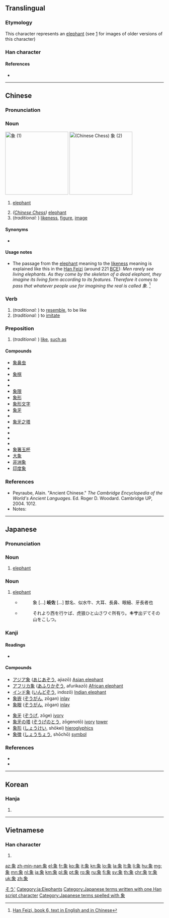 ==Translingual==

===Etymology===
This character represents an [[elephant]] (see [http://www.chineseetymology.org/CharacterEtymology.aspx?characterInput=%E8%B1%A1&submitButton1=Etymology] for images of older versions of this character)

===Han character===
{{stroke order|strokes=11}}
{{Han char|rn=152|rad=豕|as=05|sn=11|snj=12|four=2723<sub>2</sub>|canj=弓日心人 (NAPO)}}


====References====
* {{Han ref|kx=1195.210|dkj=36372|dj=1658.010|hdz=63611.090|uh=8C61|ud=35937|bh=B648|bd=46664}}

----

==Chinese==
{{zh-hanzi-box|[[象]]}}

===Pronunciation===
{{zh-pron
|m=xiàng
|ma=y
|c=zoeng6
|h=pfs=siong
|mn=chhiūⁿ/siūⁿ/siōng/sióng/siòng
|mn_note=siōng is literary, siūⁿ is a cognate
|w=3zian
|mc=y
|oc=y
|cat=n,v,prep
}}

===Noun===
[[Image:Elephant_near_ndutu.jpg|200px|thumb|right|象 (1)]]
[[Image:Xiangqi_Elephant.png|200px|thumb|right|''([[w:Xiangqi|Chinese Chess]])'' 象 (2)]]
{{zh-noun|mw=[[隻]]/[[只]]}}

# {{cx|Elementary Mandarin|lang=zh|sort=xiang4}} [[elephant]] {{gloss|mammal}}
# ''([[w:Xiangqi|Chinese Chess]])'' [[elephant]]
# (''traditional:'' {{zh-l|像}}) [[likeness]], [[figure]], [[image]]

====Synonyms====
* {{zh-l|大象}}

====Usage notes====
* The passage from the [[elephant]] meaning to the [[likeness]] meaning is explained like this in the [[wikipedia:Han Feizi (book)|Han Feizi]] (around 221 [[BCE]]): ''Men rarely see living elephants. As they come by the skeleton of a dead elephant, they imagine its living form according to its features. Therefore it comes to pass that whatever people use for imagining the real is called 象.'' <ref>[http://www2.iath.virginia.edu/saxon/servlet/SaxonServlet?source=xwomen/texts/hanfei.xml&style=xwomen/xsl/dynaxml.xsl&chunk.id=d2.20&toc.id=d2.20&doc.lang=bilingual Han Feizi, book 6, text in English and in Chinese]</ref>

===Verb===
{{zh-verb}}

# (''traditional:'' {{zh-l|像}}) to [[resemble]], to be like
# (''traditional:'' {{zh-l|像}}) to [[imitate]]

===Preposition===
{{zh-prep}}

# (''traditional:'' {{zh-l|像}}) [[like]], [[such as]]

====Compounds====
{{der-top}}
* [[象鼻虫]]
* {{zh-ts|象齒焚身|象齿焚身}}
* [[象棋]]
* {{zh-ts|象聲詞|象声词}}
* {{zh-ts|象戲|象戏}}
* [[象限]]
* [[象形]]
* [[象形文字]]
* [[象牙]]
* {{zh-ts|象牙寶塔|象牙宝塔}}
* [[象牙之塔]]
* {{zh-ts|象牙質|象牙质}}
* {{zh-ts|象眼兒|象眼儿}}
* {{zh-ts|象徵|象征}}
* {{zh-ts|象徵主義|象征主义}}
* [[象箸玉杯]]
* [[大象]]
* [[非洲象]]
* [[印度象]]
{{der-bottom}}

===References===
* Peyraube, Alain. "Ancient Chinese." ''The Cambridge Encyclopedia of the World's Ancient Languages''. Ed. Roger D. Woodard. Cambridge UP, 2004. 1012.
* Notes:
<references/>

{{zh-cat|Elephants|Mammals}}

----

==Japanese==

===Pronunciation===
{{ja-pron|ぞう|acc=a|y=on|acc_ref=NHK}}

===Noun===
{{ja-noun|ぞう|kata=ゾウ|count=頭}}

# [[elephant]]

===Noun===
{{ja-noun|きさ}}

# [[elephant]]
#* {{RQ:Wamyō Ruijushō|7|52}}
#*: 象 [...] '''岐佐''' [...] 獣名、似水牛、大耳、長鼻、眼細、牙長者也
#* {{RQ:Utsubo Monogatari|Toshikage}}
#*: それより西を行ケば、虎狼ひと山さワぐ所有り。'''キサ'''出デてその山をこしつ。

===Kanji===
{{ja-kanji|grade=4|rs=豕05}}

====Readings====
* {{ja-readings|on=[[しょう]] (shō), [[ぞう]] (zō)|kun=[[かた]] (kata), [[かたどる]] (katadoru), [[のり]] (nori)}}

====Compounds====
{{top2}}
* [[アジア象]] ([[あじあぞう]], ajiazō) [[Asian elephant]]
* [[アフリカ象]] ([[あふりかぞう]], afurikazō) [[African elephant]]
* [[インド象]] ([[いんどぞう]], indozō) [[Indian elephant]]
* [[象嵌]] ([[ぞうがん]], zōgan) [[inlay]]
* [[象眼]] ([[ぞうがん]], zōgan) [[inlay]]
{{mid2}}
* [[象牙]] ([[ぞうげ]], zōge) [[ivory]]
* [[象牙の塔]] ([[ぞうげのとう]], zōgenotō) [[ivory]] [[tower]]
* [[象形]] ([[しょうけい]], shōkei) [[hieroglyphics]]
* [[象徴]] ([[しょうちょう]], shōchō) [[symbol]]
{{bottom}}

===References===
* {{R:Utsubo Monogatari 1}}
* {{R:Wamyō Ruijushō}}

[[Category:1000 Japanese basic words|そう']]
[[Category:ja:Elephants]]
[[Category:Japanese terms written with one Han script character]]
[[Category:Japanese terms spelled with 象]]

----

==Korean==

===Hanja===
{{ko-hanja|hangeul=상|eumhun=|mr=sang|y=sang}}

# {{defn|lang=ko|sort=豕05}}

----

==Vietnamese==

===Han character===
{{vi-hantu|tượng|rs=豕05}}

# {{defn|lang=vi|sort=豕05}}

[[az:象]]
[[zh-min-nan:象]]
[[el:象]]
[[fr:象]]
[[ko:象]]
[[it:象]]
[[kn:象]]
[[lo:象]]
[[la:象]]
[[lt:象]]
[[li:象]]
[[hu:象]]
[[mg:象]]
[[mn:象]]
[[nl:象]]
[[ja:象]]
[[km:象]]
[[pl:象]]
[[pt:象]]
[[ro:象]]
[[ru:象]]
[[fi:象]]
[[sv:象]]
[[th:象]]
[[chr:象]]
[[tr:象]]
[[uk:象]]
[[zh:象]]